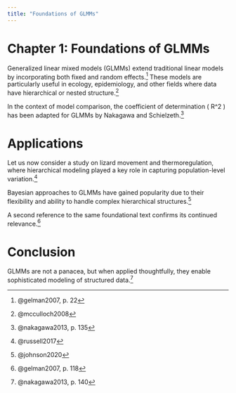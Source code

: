 ```yaml
---
title: "Foundations of GLMMs"
---
```


# Chapter 1: Foundations of GLMMs

Generalized linear mixed models (GLMMs) extend traditional linear models by incorporating both fixed and random effects.^[@gelman2007, p. 22] These models are particularly useful in ecology, epidemiology, and other fields where data have hierarchical or nested structure.^[@mcculloch2008]

In the context of model comparison, the coefficient of determination \( R^2 \) has been adapted for GLMMs by Nakagawa and Schielzeth.^[@nakagawa2013, p. 135]

# Applications

Let us now consider a study on lizard movement and thermoregulation, where hierarchical modeling played a key role in capturing population-level variation.^[@russell2017]

Bayesian approaches to GLMMs have gained popularity due to their flexibility and ability to handle complex hierarchical structures.^[@johnson2020]

A second reference to the same foundational text confirms its continued relevance.^[@gelman2007, p. 118]

# Conclusion

GLMMs are not a panacea, but when applied thoughtfully, they enable sophisticated modeling of structured data.^[@nakagawa2013, p. 140]

